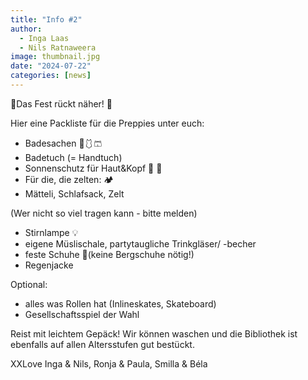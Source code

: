 ```yaml
---
title: "Info #2"
author:
  - Inga Laas
  - Nils Ratnaweera
image: thumbnail.jpg
date: "2024-07-22"
categories: [news]
---
```


<!-- https://pixabay.com/photos/suitcase-leather-suitcase-3167359/ -->

🎈Das Fest rückt näher! 🎈 

Hier eine Packliste für die Preppies unter euch:

- Badesachen 👙🩱🩳
- Badetuch (= Handtuch) 
- Sonnenschutz für Haut&Kopf 🧢 👒 
- Für die, die zelten: 🏕️ 
- Mätteli, Schlafsack, Zelt 

(Wer nicht so viel tragen kann - bitte melden) 

- Stirnlampe 💡 
- eigene Müslischale,  partytaugliche Trinkgläser/ -becher
- feste Schuhe 👟(keine Bergschuhe nötig!)
- Regenjacke

Optional:

- alles was Rollen hat (Inlineskates, Skateboard)
- Gesellschaftsspiel der Wahl

Reist mit leichtem Gepäck!
Wir können waschen und die Bibliothek ist ebenfalls auf allen Altersstufen gut bestückt.

XXLove Inga & Nils, Ronja & Paula, Smilla & Béla